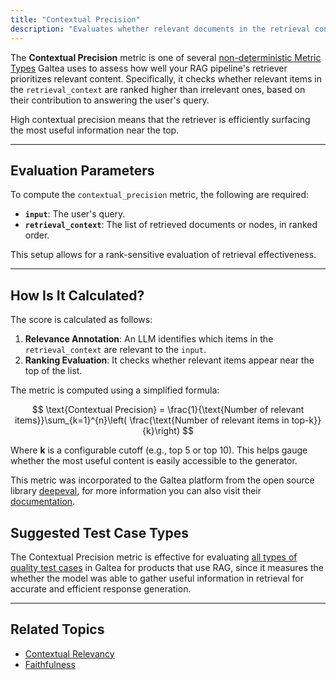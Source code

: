 ```yaml
---
title: "Contextual Precision"
description: "Evaluates whether relevant documents in the retrieval context are ranked higher than irrelevant ones."
---
```


The **Contextual Precision** metric is one of several [non-deterministic Metric Types](/concepts/metric-type) Galtea uses to assess how well your RAG pipeline's retriever prioritizes relevant content. Specifically, it checks whether relevant items in the `retrieval_context` are ranked higher than irrelevant ones, based on their contribution to answering the user's query.

High contextual precision means that the retriever is efficiently surfacing the most useful information near the top.

---

## Evaluation Parameters

To compute the `contextual_precision` metric, the following are required:

- **`input`**: The user's query.
- **`retrieval_context`**: The list of retrieved documents or nodes, in ranked order.

This setup allows for a rank-sensitive evaluation of retrieval effectiveness.

---

## How Is It Calculated?

The score is calculated as follows:

1. **Relevance Annotation**: An LLM identifies which items in the `retrieval_context` are relevant to the `input`.
2. **Ranking Evaluation**: It checks whether relevant items appear near the top of the list.

The metric is computed using a simplified formula:

$$
\text{Contextual Precision} = \frac{1}{\text{Number of relevant items}}\sum_{k=1}^{n}\left( \frac{\text{Number of relevant items in top-k}}{k}\right)
$$

Where **k** is a configurable cutoff (e.g., top 5 or top 10). This helps gauge whether the most useful content is easily accessible to the generator.

<Note>This metric was incorporated to the Galtea platform from the open source library [deepeval](https://deepeval.com/), for more information you can also visit their [documentation](https://deepeval.com/docs/metrics-contextual-precision).</Note>

## Suggested Test Case Types

The Contextual Precision metric is effective for evaluating [all types of quality test cases](/concepts/product/test/quality-evolutions#available-evolution-types) in Galtea for products that use RAG, since it measures the whether the model was able to gather useful information in retrieval for accurate and efficient response generation.

---

## Related Topics

- [Contextual Relevancy](/concepts/metric-type/contextual-relevancy)
- [Faithfulness](/concepts/metric-type/faithfulness)